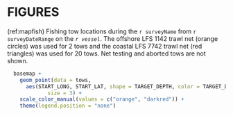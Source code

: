 # FIGURES

(ref:mapfish) Fishing tow locations during the `r surveyName` from `r surveyDateRange` on the *`r vessel`*. The offshore LFS 1142 trawl net (orange circles) was used for 2 tows and the coastal LFS 7742 trawl net (red triangles) was used for 20 tows. Net testing and aborted tows are not shown.

```r

  basemap +
    geom_point(data = tows,
      aes(START_LONG, START_LAT, shape = TARGET_DEPTH, color = TARGET_DEPTH),
             size = 3) +
    scale_color_manual(values = c("orange", "darkred")) +
    theme(legend.position = "none")


```


\FloatBarrier
\newpage